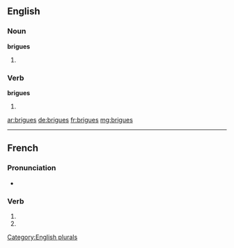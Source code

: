 ==English==

===Noun===
'''brigues'''

# {{plural of |[[brigue]]}}

===Verb===
'''brigues'''

# {{third-person singular of|brigue}}

[[Category:English plurals]]

[[ar:brigues]]
[[de:brigues]]
[[fr:brigues]]
[[mg:brigues]]

----
{{also|brigués}}
==French==

===Pronunciation===
* {{homophones|brigue|briguent}}

===Verb===
{{fr-verb-form}}

# {{conjugation of|briguer||2|s|pres|ind|lang=fr}}
# {{conjugation of|briguer||2|s|pres|sub|lang=fr}}
{{count page|[[Wiktionary:Page count]]}}

{{rfc-auto}}